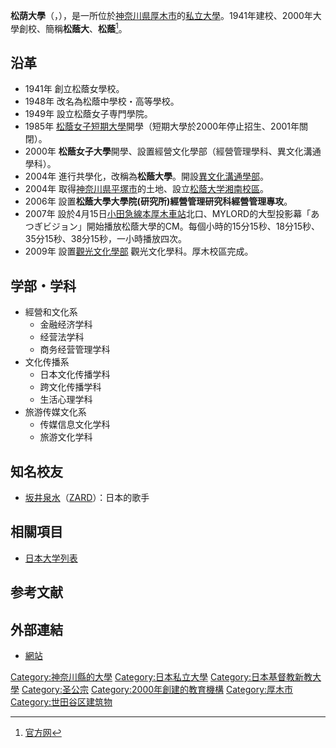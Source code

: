 {{大学(日本)
| 国=日本
| 大学名=松蔭大学 | ふりがな=しょういんだいがく
| 英称=Shoin University
| 画像=
| 画像説明=
 | 大学設置年=2000年
| 創立年=1941年
| 学校種別=私立
| 設置者=学校法人松蔭学園
| 本部所在地=[[神奈川縣|神奈川縣]][[厚木市|厚木市]]森の里若宮9-1
| キャンパス=[[厚木市|厚木]]（[[神奈川縣|神奈川縣]][[厚木市|厚木市]]））<br />[[下北澤|下北澤]]（[[東京都|東京都]][[世田谷區|世田谷區]]）
| 学部=
| 研究科=
| 大学の略称=松蔭大、松蔭
| ウェブサイト=http://www.shoin-u.ac.jp/
 }}

''' 松荫大學'''（{{lang-ja|'''松蔭大学'''}}，{{lang-en|'''Shoin University'''}}），是一所位於[[神奈川県|神奈川県]][[厚木市|厚木市]]的[[私立大學|私立大學]]。1941年建校、2000年大學創校、簡稱'''松蔭大'''、'''松蔭'''<ref>[http://liuxueku.people.com.cn/school.aspx?id=8486 官方网]{{dead link|date=2018年3月 |bot=InternetArchiveBot |fix-attempted=yes }}</ref>。

== 沿革 ==
* 1941年 創立松蔭女學校。
* 1948年 改名為松蔭中學校・高等學校。
* 1949年 設立松蔭女子専門學院。
* 1985年 [[松荫女子短期大学|松蔭女子短期大學]]開學（短期大學於2000年停止招生、2001年關閉）。
* 2000年 '''松蔭女子大學'''開學、設置經營文化學部（經營管理學科、異文化溝通學科）。
* 2004年 進行共學化，改稱為'''松蔭大學'''。開設[[異文化溝通學部|異文化溝通學部]]。
* 2004年 取得[[神奈川県|神奈川県]][[平塚市|平塚市]]的土地、設立[[松蔭大学湘南校區|松蔭大学湘南校區]]。
* 2006年 設置'''松蔭大學大學院(研究所)經營管理研究科經營管理專攻'''。
* 2007年 設於4月15日[[小田急線|小田急線]][[本厚木車站|本厚木車站]]北口、MYLORD的大型投影幕「あつぎビジョン」開始播放松蔭大學的CM。每個小時的15分15秒、18分15秒、35分15秒、38分15秒，一小時播放四次。
* 2009年 設置[[觀光文化學部|觀光文化學部]] 觀光文化學科。厚木校區完成。

== 学部・学科 ==
*經營和文化系
**金融经济学科
**经营法学科
**商务经营管理学科
*文化传播系
**日本文化传播学科
**跨文化传播学科
**生活心理学科
*旅游传媒文化系
**传媒信息文化学科 
**旅游文化学科

==知名校友==
*[[坂井泉水|坂井泉水]]（[[ZARD|ZARD]]）：日本的歌手

== 相關項目 ==
*[[日本大学列表|日本大学列表]]

==参考文献==
{{reflist}}

== 外部連結 ==
*[http://www.shoin-u.ac.jp/ 網站] {{Wayback|url=http://www.shoin-u.ac.jp/ |date=20201126114721 }}{{ja}}

{{首都圈西部大学单位互换协定会}}

[[Category:神奈川縣的大學|Category:神奈川縣的大學]]
[[Category:日本私立大學|Category:日本私立大學]]
[[Category:日本基督教新教大學|Category:日本基督教新教大學]]
[[Category:圣公宗|Category:圣公宗]]
[[Category:2000年創建的教育機構|Category:2000年創建的教育機構]]
[[Category:厚木市|Category:厚木市]]
[[Category:世田谷区建筑物|Category:世田谷区建筑物]]